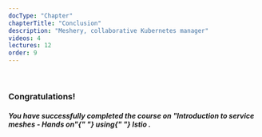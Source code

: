 ```yaml
---
docType: "Chapter"
chapterTitle: "Conclusion"
description: "Meshery, collaborative Kubernetes manager"
videos: 4
lectures: 12
order: 9
---
```



<ChapterStyle>

<br />

<h3>Congratulations!</h3>

<h5>
  You have successfully completed the course on <b>"Introduction to service meshes - Hands on"</b>{" "}
  using{" "}
  <b>
    <em>Istio</em>
  </b>
  .
</h5>

</ChapterStyle>

